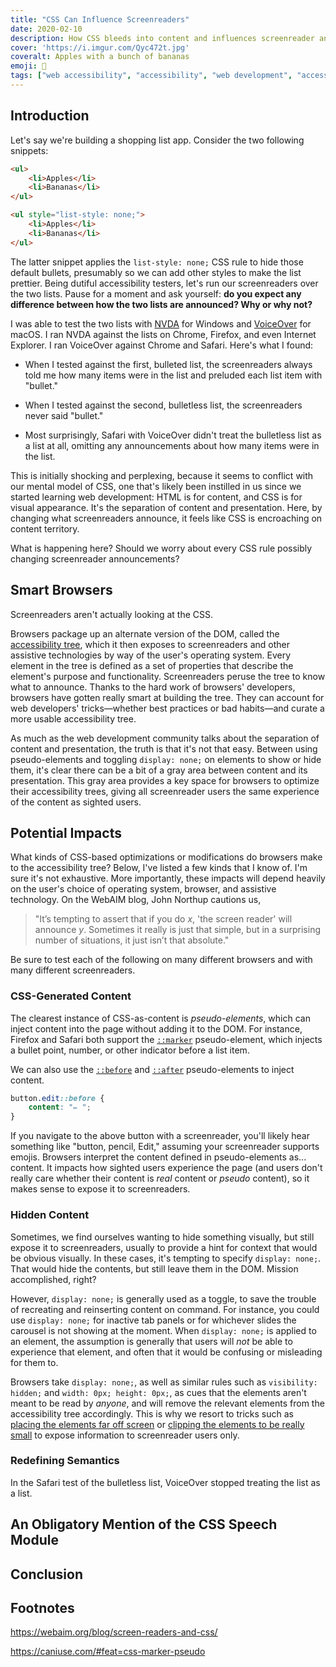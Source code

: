 ```yaml
---
title: "CSS Can Influence Screenreaders"
date: 2020-02-10
description: How CSS bleeds into content and influences screenreader announcements.
cover: 'https://i.imgur.com/Qyc472t.jpg'
coveralt: Apples with a bunch of bananas
emoji: 🍌
tags: ["web accessibility", "accessibility", "web development", "accessibility tree"]
---
```



## Introduction

Let's say we're building a shopping list app. Consider the two following snippets:

```html {numberLines: true}
<ul>
    <li>Apples</li>
    <li>Bananas</li>
</ul>
```

```html {numberLines: true}
<ul style="list-style: none;">
    <li>Apples</li>
    <li>Bananas</li>
</ul>
```

The latter snippet applies the `list-style: none;` CSS rule to hide those default bullets, presumably so we can add other styles to make the list prettier. Being dutiful accessibility testers, let's run our screenreaders over the two lists. Pause for a moment and ask yourself: **do you expect any difference between how the two lists are announced? Why or why not?**

I was able to test the two lists with [NVDA](https://www.nvaccess.org/download/) for Windows and [VoiceOver](https://www.apple.com/accessibility/mac/vision/) for macOS. I ran NVDA against the lists on Chrome, Firefox, and even Internet Explorer. I ran VoiceOver against Chrome and Safari. Here's what I found:

* When I tested against the first, bulleted list, the screenreaders always told me how many items were in the list and preluded each list item with "bullet."

* When I tested against the second, bulletless list, the screenreaders never said "bullet."

* Most surprisingly, Safari with VoiceOver didn't treat the bulletless list as a list at all, omitting any announcements about how many items were in the list.

This is initially shocking and perplexing, because it seems to conflict with our mental model of CSS, one that's likely been instilled in us since we started learning web development: HTML is for content, and CSS is for visual appearance. It's the separation of content and presentation. Here, by changing what screenreaders announce, it feels like CSS is encroaching on content territory.

What is happening here? Should we worry about every CSS rule possibly changing screenreader announcements?

## Smart Browsers

Screenreaders aren't actually looking at the CSS.

Browsers package up an alternate version of the DOM, called the [accessibility tree](/accessibility-tree), which it then exposes to screenreaders and other assistive technologies by way of the user's operating system. Every element in the tree is defined as a set of properties that describe the element's purpose and functionality. Screenreaders peruse the tree to know what to announce. Thanks to the hard work of browsers' developers, browsers have gotten really smart at building the tree. They can account for web developers' tricks—whether best practices or bad habits—and curate a more usable accessibility tree.

As much as the web development community talks about the separation of content and presentation, the truth is that it's not that easy. Between using pseudo-elements and toggling `display: none;` on elements to show or hide them, it's clear there can be a bit of a gray area between content and its presentation. This gray area provides a key space for browsers to optimize their accessibility trees, giving all screenreader users the same experience of the content as sighted users.

## Potential Impacts

What kinds of CSS-based optimizations or modifications do browsers make to the accessibility tree? Below, I've listed a few kinds that I know of. I'm sure it's not exhaustive. More importantly, these impacts will depend heavily on the user's choice of operating system, browser, and assistive technology. On the WebAIM blog, John Northup cautions us,

> "It’s tempting to assert that if you do <i>x</i>, 'the screen reader' will announce <i>y</i>. Sometimes it really is just that simple, but in a surprising number of situations, it just isn’t that absolute." <i><Fn fn="webaim" /></i>

Be sure to test each of the following on many different browsers and with many different screenreaders.

### CSS-Generated Content

The clearest instance of CSS-as-content is _pseudo-elements_, which can inject content into the page without adding it to the DOM. For instance, Firefox and Safari both support the [`::marker`](https://developer.mozilla.org/en-US/docs/Web/CSS/::marker) pseudo-element,<Fn fn="caniuse" /> which injects a bullet point, number, or other indicator before a list item.

We can also use the [`::before`](https://developer.mozilla.org/en-US/docs/Web/CSS/::before) and [`::after`](https://developer.mozilla.org/en-US/docs/Web/CSS/::after) pseudo-elements to inject content.

```css {numberLines: true}
button.edit::before {
    content: "✏️ ";
}
```

<EditButton />

If you navigate to the above button with a screenreader, you'll likely hear something like "button, pencil, Edit," assuming your screenreader supports emojis. Browsers interpret the content defined in pseudo-elements as... content. It impacts how sighted users experience the page (and users don't really care whether their content is _real_ content or _pseudo_ content), so it makes sense to expose it to screenreaders.

### Hidden Content

Sometimes, we find ourselves wanting to hide something visually, but still expose it to screenreaders, usually to provide a hint for context that would be obvious visually. In these cases, it's tempting to specify `display: none;`. That would hide the contents, but still leave them in the DOM. Mission accomplished, right?

However, `display: none;` is generally used as a toggle, to save the trouble of recreating and reinserting content on command. For instance, you could use `display: none;` for inactive tab panels or for whichever slides the carousel is not showing at the moment. When `display: none;` is applied to an element, the assumption is generally that users will _not_ be able to experience that element, and often that it would be confusing or misleading for them to.

Browsers take `display: none;`, as well as similar rules such as `visibility: hidden;` and `width: 0px; height: 0px;`, as cues that the elements aren't meant to be read by _anyone_, and will remove the relevant elements from the accessibility tree accordingly. This is why we resort to tricks such as [placing the elements far off screen](https://webaim.org/techniques/css/invisiblecontent/#offscreen) or [clipping the elements to be really small](https://www.scottohara.me/blog/2017/04/14/inclusively-hidden.html#hiding-content-visually) to expose information to screenreader users only.

### Redefining Semantics

In the Safari test of the bulletless list, VoiceOver stopped treating the list as a list.

## An Obligatory Mention of the CSS Speech Module

## Conclusion

## Footnotes

https://webaim.org/blog/screen-readers-and-css/

https://caniuse.com/#feat=css-marker-pseudo